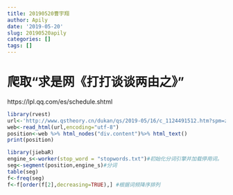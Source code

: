 ```yaml
---
title: 20190520曹宇翔
author: Apily
date: '2019-05-20'
slug: 20190520apily
categories: []
tags: []
---
```

# 爬取“求是网《打打谈谈两由之》”
https://lpl.qq.com/es/schedule.shtml

```r
library(rvest)
url<-'http://www.qstheory.cn/dukan/qs/2019-05/16/c_1124491512.htm?spm=zm5062-001.0.0.1.PlpiXU'
web<-read_html(url,encoding="utf-8") 
position<-web %>% html_nodes("div.content")%>% html_text()
print(position)

library(jiebaR)
engine_s<-worker(stop_word = "stopwords.txt")#初始化分词引擎并加载停用词。
seg<-segment(position,engine_s)#分词
table(seg)
f<-freq(seg)
f<-f[order(f[2],decreasing=TRUE),] #根据词频降序排列

```


